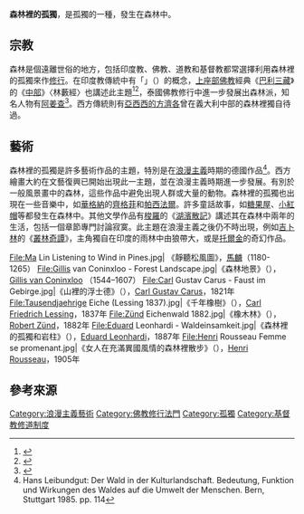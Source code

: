 '''森林裡的孤獨'''，是孤獨的一種，發生在森林中。

==宗教==
森林是個遠離世俗的地方，包括印度教、佛教、道教和基督教都常選擇利用森林裡的孤獨來作[[修行|修行]]。在印度教傳統中有「{{le|隱居森林|Vanaprastha}}」（{{lang-sa|Vanaprastha}}）的概念，[[上座部佛教|上座部佛教]]經典《[[巴利三藏|巴利三藏]]》的《[[中部_(佛經)|中部]]》〈林藪經〉也講述此主題<ref>{{Cite web |url=http://www.palikanon.com/buddhbib/07budjng/budjng05.htm |title=Buddha und seine Jünger: Kassapa |access-date=2021-04-06 |archive-date=2021-05-13 |archive-url=https://web.archive.org/web/20210513002004/http://palikanon.com/buddhbib/07budjng/budjng05.htm |dead-url=no }}</ref><ref>{{cite chapter|chapter=17. 林藪經|title=[[巴利文大藏經|巴利文大藏經]]|volume=[[中部_(佛經)|中部]]}}</ref>，泰國佛教修行中進一步發展出森林派，知名人物有[[阿姜查|阿姜查]]<ref>{{Cite web |url=http://www.tibet.de/fileadmin/pdf/tibu/2005/tibu073-2005-20-bs-krohn.pdf |title=Birgit Stratmann, „Entsagung macht reich“ -ein Portrait von Wolfgang Krohn |access-date=2021-04-06 |archive-date=2018-08-27 |archive-url=https://web.archive.org/web/20180827075425/https://www.tibet.de/fileadmin/pdf/tibu/2005/tibu073-2005-20-bs-krohn.pdf |dead-url=no }}</ref>。西方傳統則有[[亞西西的方濟各|亞西西的方濟各]]曾在義大利中部的森林裡獨自待過。

==藝術==
森林裡的孤獨是許多藝術作品的主題，特別是在[[浪漫主義|浪漫主義]]時期的德國作品<ref>Hans Leibundgut: Der Wald in der Kulturlandschaft. Bedeutung, Funktion und Wirkungen des Waldes auf die Umwelt der Menschen. Bern, Stuttgart 1985. pp. 114</ref>。西方繪畫大約在文藝復興已開始出現此一主題，並在浪漫主義時期進一步發展。有別於一般風景畫中的森林，這些作品中避免出現人群或大量的動物。森林裡的孤獨也出現在一些音樂中，如[[華格納|華格納]]的[[齊格弗里德_(歌劇)|齊格菲]]和[[帕西法爾|帕西法爾]]。許多童話故事，如[[糖果屋|糖果屋]]、[[小紅帽|小紅帽]]等都發生在森林中。其他文學作品有[[亨利·戴维·梭罗|梭羅]]的《[[湖濱散記|湖濱散記]]》講述其在森林中兩年的生活，包括一個章節專門討論寂寞。此主題在浪漫主義之後仍不時出現，例如[[吉卜林|吉卜林]]的《[[叢林奇譚|叢林奇譚]]》，主角獨自在印度的雨林中由狼帶大，或是[[托爾金|托爾金]]的奇幻作品。

<gallery>
File:Ma Lin Listening to Wind in Pines.jpg| 《靜聽松風圖》，[[馬麟_(南宋)|馬麟]]（1180-1265）
File:Gillis van Coninxloo - Forest Landscape.jpg|《森林地景》（{{lang|nl|''Woudlandskap''}}），[[Gillis_van_Coninxloo|Gillis van Coninxloo]] （1544–1607）
File:Carl Gustav Carus - Faust im Gebirge.jpg|《山裡的浮士德》（{{lang|de|''Faust im Gebirge''}}），[[Carl_Gustav_Carus|Carl Gustav Carus]]，1821年
File:Tausendjaehrige Eiche (Lessing 1837).jpg|《千年橡樹》（{{lang|de|''Die tausendjährige Eiche''}}），[[Carl_Friedrich_Lessing|Carl Friedrich Lessing]]，1837年
File:Zünd Eichenwald 1882.jpg|《橡木林》（{{lang|de|''Eichenwald''}}），[[Robert_Zünd|Robert Zünd]]，1882年
File:Eduard Leonhardi - Waldeinsamkeit.jpg|《森林裡的孤獨和岩柱》（{{lang|de|''Waldeinsamkeit mit Felstürmen''}}），[[Eduard_Leonhardi|Eduard Leonhardi]]，1887年
File:Henri Rousseau Femme se promenant.jpg|《女人在充滿異國風情的森林裡散步》（{{lang|fr|''Femme se promenant dans une forêt exotique''}}），[[Henri_Rousseau|Henri Rousseau]]，1905年
</gallery>

==參考來源==
{{reflist}}
{{情緒}}

[[Category:浪漫主義藝術|Category:浪漫主義藝術]]
[[Category:佛教修行法門|Category:佛教修行法門]]
[[Category:孤獨|Category:孤獨]]
[[Category:基督教修道制度|Category:基督教修道制度]]